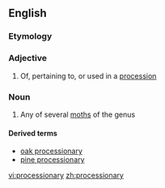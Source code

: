 ==English==
{{rfi}}
{{wikipedia}}
{{wikispecies}}

===Etymology===
{{rfe}}

===Adjective===
{{en-adj}}

# Of, pertaining to, or used in a [[procession]]

===Noun===
{{en-noun|processionaries}}

# Any of several [[moth]]s of the genus {{taxlink|Thaumetopoea|genus}}

====Derived terms====
*[[oak processionary]]
*[[pine processionary]]

[[vi:processionary]]
[[zh:processionary]]